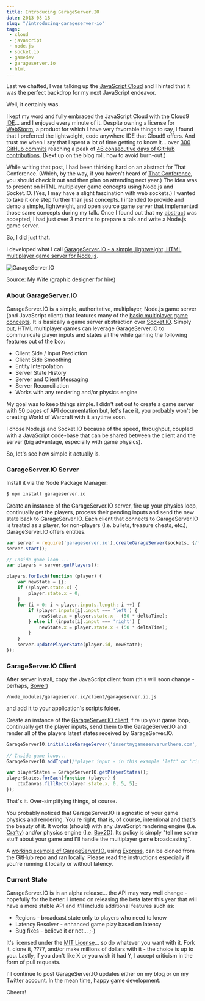 ```yaml
---
title: Introducing GarageServer.IO
date: 2013-08-18
slug: "/introducing-garageserver-io"
tags:
 - cloud
 - javascript
 - node.js
 - socket.io
 - gamedev
 - garageserver.io
 - html
---
```


Last we chatted, I was talking up the [JavaScript Cloud](https://www.jbillmann.com/javascript-cloud/) and I hinted that it was the perfect backdrop for my next JavaScript endeavor.

Well, it certainly was.

I kept my word and fully embraced the JavaScript Cloud with the [Cloud9 IDE](https://c9.io/)... and I enjoyed every minute of it.  Despite owning a license for [WebStorm](https://www.jetbrains.com/webstorm/), a product for which I have very favorable things to say, I found that I preferred the lightweight, code anywhere IDE that Cloud9 offers.  And trust me when I say that I spent a lot of time getting to know it... over [300 GitHub commits](https://github.com/jbillmann/GarageServer.IO/graphs/contributors?from=2013-05-04&to=2013-08-12&type=c) reaching a peak of [46 consecutive days of GitHub contributions](https://github.com/jbillmann).  (Next up on the blog roll, how to avoid burn-out.)

While writing that post, I had been thinking hard on an abstract for That Conference.  (Which, by the way, if you haven't heard of [That Conference](http://www.thatconference.com/), you should check it out and then plan on attending next year.)  The idea was to present on HTML multiplayer game concepts using Node.js and Socket.IO.  (Yes, I may have a slight fascination with web sockets.)  I wanted to take it one step further than just concepts.  I intended to provide and demo a simple, lightweight, and open source game server that implemented those same concepts during my talk.  Once I found out that my [abstract](http://www.thatconference.com/sessions/speaker_388) was accepted, I had just over 3 months to prepare a talk and write a Node.js game server. 

So, I did just that.

I developed what I call [GarageServer.IO - a simple, lightweight, HTML multiplayer game server for Node.js](https://github.com/jbillmann/GarageServer.IO).

![GarageServer.IO](./GarageServerIO_logo.png)

Source: My Wife (graphic designer for hire)

### About GarageServer.IO

GarageServer.IO is a simple, authoritative, multiplayer, Node.js game server (and JavaScript client) that features many of the [basic multiplayer game concepts](http://www.gabrielgambetta.com/fast_paced_multiplayer.html).  It is basically a game server abstraction over [Socket.IO](http://socket.io/).  Simply put, HTML multiplayer games can leverage GarageServer.IO to communicate player inputs and states all the while gaining the following features out of the box:

* Client Side / Input Prediction
* Client Side Smoothing
* Entity Interpolation
* Server State History
* Server and Client Messaging
* Server Reconciliation
* Works with any rendering and/or physics engine

My goal was to keep things simple.  I didn't set out to create a game server with 50 pages of API documentation but, let's face it, you probably won't be creating World of Warcraft with it anytime soon.

I chose Node.js and Socket.IO because of the speed, throughput, coupled with a JavaScript code-base that can be shared between the client and the server (big advantage, especially with game physics).

So, let's see how simple it actually is.

### GarageServer.IO Server

Install it via the Node Package Manager:

```sh
$ npm install garageserver.io
```

Create an instance of the GarageServer.IO server, fire up your physics loop, continually get the players, process their pending inputs and send the new state back to GarageServer.IO.  Each client that connects to GarageServer.IO is treated as a player, for non-players (I.e. bullets, treasure chests, etc.), GarageServer.IO offers entities.

```js
var server = require('garageserver.io').createGarageServer(sockets, {/*options*/ });
server.start();

// Inside game loop ...
var players = server.getPlayers();

players.forEach(function (player) {
    var newState = {};
    if (!player.state.x) {
        player.state.x = 0;
    }
    for (i = 0; i < player.inputs.length; i ++) {
        if (player.inputs[i].input === 'left') {
            newState.x = player.state.x - (50 * deltaTime);
        } else if (inputs[i].input === 'right') {
            newState.x = player.state.x + (50 * deltaTime);
        }
    }
    server.updatePlayerState(player.id, newState);
});
```

### GarageServer.IO Client

After server install, copy the JavaScript client from (this will soon change - perhaps, [Bower](http://bower.io/))

```
/node_modules/garageserver.io/client/garageserver.io.js
```

and add it to your application's scripts folder.

Create an instance of the [GarageServer.IO client](https://github.com/jbillmann/GarageServer.IO/blob/master/documentation/ClientAPI.md), fire up your game loop, continually get the player inputs, send them to the GarageServer.IO and render all of the players latest states received by GarageServer.IO.

```js
GarageServerIO.initializeGarageServer('insertmygameserverurlhere.com', { /* options */ });
 
// Inside game loop...
GarageServerIO.addInput(/*player input - in this example 'left' or 'right'*/);

var playerStates = GarageServerIO.getPlayerStates();
playerStates.forEach(function (player) {
    ctxCanvas.fillRect(player.state.x, 0, 5, 5);
});
```

That's it.  Over-simplifying things, of course.

You probably noticed that GarageServer.IO is agnostic of your game physics and rendering.  You're right, that is, of course, intentional and that's the beauty of it.  It works (should) with any JavaScript rendering engine (I.e. [Crafty](http://craftyjs.com/)) and/or physics engine (I.e. [Box2D](http://box2d.org/)).  Its policy is simply "tell me some stuff about your game and I'll handle the multiplayer game broadcasting".

A [working example of GarageServer.IO](https://github.com/jbillmann/GarageServer.IO/tree/master/example), using [Express](http://expressjs.com/), can be cloned from the GitHub repo and ran locally.  Please read the instructions especially if you're running it locally or without latency.

### Current State

GarageServer.IO is in an alpha release... the API may very well change - hopefully for the better.  I intend on releasing the beta later this year that will have a more stable API and it'll include additional features such as:

* Regions - broadcast state only to players who need to know
* Latency Resolver - enhanced game play based on latency
* Bug fixes - believe it or not... ;-)

It's licensed under the [MIT License](https://github.com/jbillmann/GarageServer.IO/blob/master/LICENSE.md)... so do whatever you want with it.  Fork it, clone it, ????, and/or make millions of dollars with it - the choice is up to you.  Lastly, if you don't like X or you wish it had Y, I accept criticism in the form of pull requests.

I'll continue to post GarageServer.IO updates either on my blog or on my Twitter account.  In the mean time, happy game development.

Cheers!